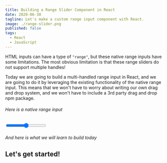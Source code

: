 ```yaml
---
title: Building a Range Slider Component in React
date: 2020-06-30
tagline: Let's make a custom range input component with React.
image: ./range-slider.png
published: false
tags:
  - React
  - JavaScript
---
```



HTML inputs can have a type of `"range"`, but these native range inputs have some limitations. The most obvious
limitation is that these range sliders do not support multiple handles!

Today we are going to build a multi-handled range input in React, and we are going to do it by leveraging the existing
functionality of the native range input. This means that we won't have to worry about writing our own drag and drop
system, and we won't have to include a 3rd party drag and drop npm package.

###### Here is a native range input

<Container>
  <input type="range" min={0} max={100} step={5} />
</Container>

###### And here is what we will learn to build today

<Container>
  <RangeSlider min={0} max={100} step={5} />
</Container>

## Let's get started!
